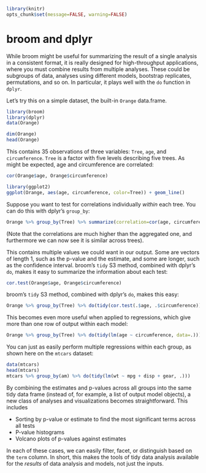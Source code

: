 <!--
%\VignetteBuilder{knitr::knitr}
%\VignetteEngine{knitr::knitr}
%\VignetteIndexEntry{broom and dplyr}
-->

```r
library(knitr)
opts_chunk$set(message=FALSE, warning=FALSE)
```

broom and dplyr
===============

While broom might be useful for summarizing the result of a single analysis in a consistent format, it is really designed for high-throughput applications, where you must combine results from multiple analyses. These could be subgroups of data, analyses using different models, bootstrap replicates, permutations, and so on. In particular, it plays well with the `do` function in `dplyr`.

Let's try this on a simple dataset, the built-in `Orange` data.frame.

```r
library(broom)
library(dplyr)
data(Orange)

dim(Orange)
head(Orange)
```

This contains 35 observations of three variables: `Tree`, `age`, and `circumference`. `Tree` is a factor with five levels describing five trees. As might be expected, age and circumference are correlated:

```r
cor(Orange$age, Orange$circumference)

library(ggplot2)
ggplot(Orange, aes(age, circumference, color=Tree)) + geom_line()
```

Suppose you want to test for correlations individually *within* each tree. You can do this with dplyr's `group_by`:

```r
Orange %>% group_by(Tree) %>% summarize(correlation=cor(age, circumference))
```

(Note that the correlations are much higher than the aggregated one, and furthermore we can now see it is similar across trees).

This contains multiple values we could want in our output. Some are vectors of length 1, such as the p-value and the estimate, and some are longer, such as the confidence interval. broom's `tidy` S3 method, combined with dplyr's `do`, makes it easy to summarize the information about each test:

```r
cor.test(Orange$age, Orange$circumference)
```

broom's `tidy` S3 method, combined with dplyr's `do`, makes this easy:

```r
Orange %>% group_by(Tree) %>% do(tidy(cor.test(.$age, .$circumference)))
```

This becomes even more useful when applied to regressions, which give more than one row of output within each model:

```r
Orange %>% group_by(Tree) %>% do(tidy(lm(age ~ circumference, data=.)))
```

You can just as easily perform multiple regressions within each group, as shown here on the `mtcars` dataset:

```r
data(mtcars)
head(mtcars)
mtcars %>% group_by(am) %>% do(tidy(lm(wt ~ mpg + disp + gear, .)))
```

By combining the estimates and p-values across all groups into the same tidy data frame (instead of, for example, a list of output model objects), a new class of analyses and visualizations becomes straightforward. This includes

* Sorting by p-value or estimate to find the most significant terms across all tests
* P-value histograms
* Volcano plots of p-values against estimates

In each of these cases, we can easily filter, facet, or distinguish based on the `term` column. In short, this makes the tools of tidy data analysis available for the *results* of data analysis and models, not just the inputs.